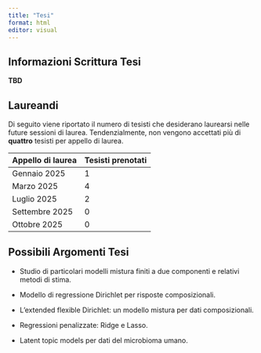 ---
title: "Tesi"
format: html
editor: visual
---

## Informazioni Scrittura Tesi

[**TBD**]{.text-primary}

## Laureandi

Di seguito viene riportato il numero di tesisti che desiderano laurearsi nelle future sessioni di laurea. Tendenzialmente, non vengono accettati più di **quattro** tesisti per appello di laurea.

| Appello di laurea | Tesisti prenotati |
|-------------------|-------------------|
| Gennaio 2025      | 1                 |
| Marzo 2025        | 4                 |
| Luglio 2025       | 2                 |
| Settembre 2025    | 0                 |
| Ottobre 2025      | 0                 |

## Possibili Argomenti Tesi

- Studio di particolari modelli mistura finiti a due componenti e relativi metodi di stima.

- Modello di regressione Dirichlet per risposte composizionali.

- L'extended flexible Dirichlet: un modello mistura per dati composizionali.

- Regressioni penalizzate: Ridge e Lasso.

- Latent topic models per dati del microbioma umano.